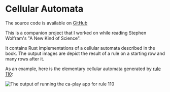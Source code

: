 
# Cellular Automata

The source code is available on [GitHub]

This is a companion project that I worked on while reading Stephen Wolfram's "A New Kind of Science".

It contains Rust implementations of a cellular automata described in the book. The output images are
depict the result of a rule on a starting row and many rows after it.

As an example, here is the elementary cellular automata generated by [rule 110]:

<Image
  src="/images/programming/ca-play/ca.png"
  alt="The output of running the ca-play app for rule 110"
/>

[github]: https://github.com/Velfi/ca_play
[rule 110]: https://en.wikipedia.org/wiki/Rule_110
